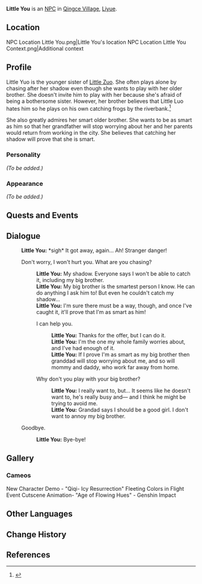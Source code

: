 {{Meta
<!-- REMOVE THIS TEMPLATE AFTER ADDING MISSING INFO -->
|missing_NPC_profile  = yes
}}
{{Character Infobox
|region           = Liyue
|image            = NPC Little Le.png<!-- Same NPC model -->
|type             = NPC
|sibling          = Little Zuo
}}
'''Little You''' {{Lang|zh=阿佑|zh_rm=Ā Yòu}} is an [[NPC]] in [[Qingce Village]], [[Liyue]].

==Location==
<gallery>
NPC Location Little You.png|Little You's location
NPC Location Little You Context.png|Additional context
</gallery>

==Profile==
<!--detailed story/lore information goes here-->
Little Yuo is the younger sister of [[Little Zuo]]. She often plays alone by chasing after her shadow even though she wants to play with her older brother.  She doesn't invite him to play with her because she's afraid of being a bothersome sister. However, her brother believes that Little Luo hates him so he plays on his own catching frogs by the riverbank.<ref>{{Ref/NPC|Little Zuo}}</ref>

She also greatly admires her smart older brother. She wants to be as smart as him so that her grandfather will stop worrying about her and her parents would return from working in the city. She believes that catching her shadow will prove that she is smart.

===Personality===
''(To be added.)''

===Appearance===
''(To be added.)''

==Quests and Events==
{{Quests and Events}}

==Dialogue==
{{Dialogue start}}
:'''Little You:''' *sigh* It got away, again... Ah! Stranger danger!
:{{DIcon}} Don't worry, I won't hurt you. What are you chasing?
::'''Little You:''' My shadow. Everyone says I won't be able to catch it, including my big brother.
::'''Little You:''' My big brother is the smartest person I know. He can do anything I ask him to! But even he couldn't catch my shadow...
::'''Little You:''' I'm sure there must be a way, though, and once I've caught it, it'll prove that I'm as smart as him!
::{{DIcon}} I can help you.
:::'''Little You:''' Thanks for the offer, but I can do it.
:::'''Little You:''' I'm the one my whole family worries about, and I've had enough of it.
:::'''Little You:''' If I prove I'm as smart as my big brother then granddad will stop worrying about me, and so will mommy and daddy, who work far away from home.
::{{DIcon}} Why don't you play with your big brother?
:::'''Little You:''' I really want to, but... It seems like he doesn't want to, he's really busy and&mdash; and I think he might be trying to avoid me.
:::'''Little You:''' Grandad says I should be a good girl. I don't want to annoy my big brother.
:{{DIcon}} Goodbye.
::'''Little You:''' Bye-bye!
{{Dialogue end}}

==Gallery==
===Cameos===
<gallery>
New Character Demo - "Qiqi- Icy Resurrection"
Fleeting Colors in Flight Event Cutscene Animation- "Age of Flowing Hues" - Genshin Impact
</gallery>

==Other Languages==
{{Other Languages
|default_hidden = 1
|en      = Little You
|zhs     = 阿佑
|zhs_rm  = Ā Yòu
|zht     = 阿佑
|zht_rm  = Ā Yòu
|zh_note = {{zh|佑|rm=Yòu}} literally means "to protect."
|ja      = 佑
|ja_rm   = Yuu{{Assumed}}
|ko      = 꼬마 {{tt|우|佑}}
|ko_rm   = Kkoma U
|es      = You
|fr      = Petite You
|ru      = Маленькая Ю
|th      = เจ้าหนู You
|th_rm   = Chao nu You
|vi      = You
|de      = You
|id      = Little You
|pt      = Pequena You
|tr      = Minik You
|it      = You
}}

==Change History==
{{Change History|1.0}}

==References==
{{Reflist}}